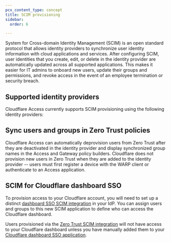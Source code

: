 ```yaml
---
pcx_content_type: concept
title: SCIM provisioning
sidebar:
  order: 6

---
```



System for Cross-domain Identity Management (SCIM) is an open standard protocol that allows identity providers to synchronize user identity information with cloud applications and services. After configuring SCIM, user identities that you create, edit, or delete in the identity provider are automatically updated across all supported applications. This makes it easier for IT admins to onboard new users, update their groups and permissions, and revoke access in the event of an employee termination or security breach.

## Supported identity providers

Cloudflare Access currently supports SCIM provisioning using the following identity providers:

<Render file="access/scim-supported-idps" />

## Sync users and groups in Zero Trust policies

Cloudflare Access can automatically deprovision users from Zero Trust after they are deactivated in the identity provider and display synchronized group names in the Access and Gateway policy builders. Cloudflare does not provision new users in Zero Trust when they are added to the identity provider -- users must first register a device with the WARP client or authenticate to an Access application.

## SCIM for Cloudflare dashboard SSO

To provision access to your Cloudflare account, you will need to set up a distinct [dashboard SSO SCIM integration](/fundamentals/setup/account/account-security/scim-setup/) in your IdP. You can assign users and groups to this new SCIM application to define who can access the Cloudflare dashboard.

Users provisioned via the [Zero Trust SCIM integration](#sync-users-and-groups-in-zero-trust-policies) will not have access to your Cloudflare dashboard unless you have manually added them to your [Cloudflare dashboard SSO application](/cloudflare-one/applications/configure-apps/dash-sso-apps/).
